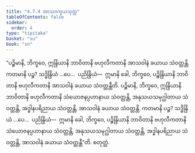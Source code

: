 ```yaml
---
title: "4.7.4 အာသဝက္ခယသုတ္တ"
tableOfContents: false
sidebar:
  order: 4
type: "tipitaka"
basket: "su"
book: "sn"
---
```



<DynamicBreadcrumb />

<Division number="534" book="sn" e="ch" v="18" p="360">

<Paragraph number="1235" book="sn">
“ပဉ္စိမာနိ, ဘိက္ခဝေ, ဣန္ဒြိယာနိ ဘာဝိတာနိ ဗဟုလီကတာနိ အာသဝါနံ ခယာယ သံဝတ္တန္တိ. ကတမာနိ ပဉ္စ? သဒ္ဓိန္ဒြိယံ …ပေ…  ပညိန္ဒြိယံ—  ဣမာနိ ခေါ, ဘိက္ခဝေ, ပဉ္စိန္ဒြိယာနိ ဘာဝိတာနိ ဗဟုလီကတာနိ အာသဝါနံ ခယာယ သံဝတ္တန္တီတိ.
</Paragraph>

<Paragraph number="1236" book="sn">
ပဉ္စိမာနိ, ဘိက္ခဝေ, ဣန္ဒြိယာနိ ဘာဝိတာနိ ဗဟုလီကတာနိ သံယောဇနပ္ပဟာနာယ သံဝတ္တန္တိ, အနုသယသမုဂ္ဃါတာယ သံဝတ္တန္တိ, အဒ္ဓါနပရိညာယ သံဝတ္တန္တိ, အာသဝါနံ ခယာယ သံဝတ္တန္တိ. ကတမာနိ ပဉ္စ? သဒ္ဓိန္ဒြိယံ …ပေ…  ပညိန္ဒြိယံ—  ဣမာနိ ခေါ, ဘိက္ခဝေ, ပဉ္စိန္ဒြိယာနိ ဘာဝိတာနိ ဗဟုလီကတာနိ သံယောဇနပ္ပဟာနာယ သံဝတ္တန္တိ, အနုသယသမုဂ္ဃါတာယ သံဝတ္တန္တိ, အဒ္ဓါနပရိညာယ သံဝတ္တန္တိ, အာသဝါနံ ခယာယ သံဝတ္တန္တီ”တိ.

</Paragraph>
</Division>

<Paragraph number="1237" type="center" book="sn">
စတုတ္ထံ.
</Paragraph>